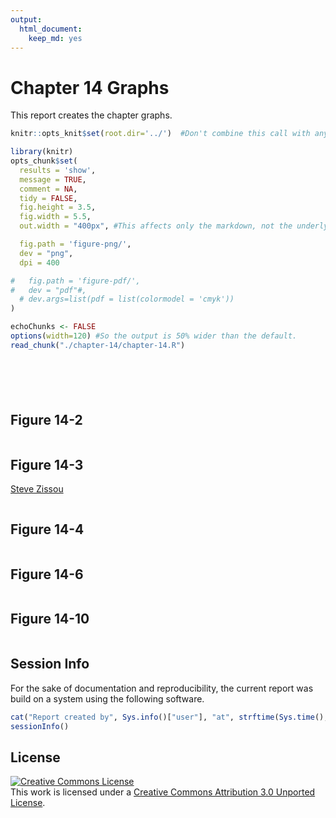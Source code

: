 ```yaml
---
output:
  html_document:
    keep_md: yes
---
```

Chapter 14 Graphs
=================================================
This report creates the chapter graphs.

<!--  Set the working directory to the repository's base directory; this assumes the report is nested inside of only one directory.-->
```r
knitr::opts_knit$set(root.dir='../')  #Don't combine this call with any other chunk -especially one that uses file paths.
```

<!-- Set the report-wide options, and point to the external code file. -->
```r
library(knitr)
opts_chunk$set(
  results = 'show', 
  message = TRUE,
  comment = NA, 
  tidy = FALSE,
  fig.height = 3.5, 
  fig.width = 5.5, 
  out.width = "400px", #This affects only the markdown, not the underlying png file.  The height will be scaled appropriately.

  fig.path = 'figure-png/',     
  dev = "png",
  dpi = 400

#   fig.path = 'figure-pdf/',     
#   dev = "pdf"#,
  # dev.args=list(pdf = list(colormodel = 'cmyk'))
)

echoChunks <- FALSE
options(width=120) #So the output is 50% wider than the default.
read_chunk("./chapter-14/chapter-14.R") 

```
<!-- Load the packages.  Suppress the output when loading packages. --> 
```r
```

<!-- Load any Global functions and variables declared in the R file.  Suppress the output. --> 
```r
```

<!-- Declare any global functions specific to a Rmd output.  Suppress the output. --> 
```r
```

<!-- Load the datasets. -->
```r
```

<!-- Tweak the datasets. -->
```r
```

## Figure 14-2
```r
```

## Figure 14-3
[Steve Zissou](https://www.google.com/search?q=Steve+Zissou&espv=210&es_sm=93&tbm=isch&imgil=2g2Hl0Xn1uLPnM%253A%253Bhttps%253A%252F%252Fencrypted-tbn3.gstatic.com%252Fimages%253Fq%253Dtbn%253AANd9GcSs7l-wrHy3iVFP-U3qGDXiVc4UuWY2AIJo0WbGRJ9tnpUINC-I%253B1024%253B768%253BpIGucwvka7NrpM%253Bhttp%25253A%25252F%25252Ffuckyeahstevezissou.tumblr.com%25252Fpost%25252F11494722427%25252Fgood-moms-dress-their-children-as-steve-zissou&source=iu&usg=__NDOX2CzOV_P7y2LbbNYt2oaZ4aE%3D&sa=X&ei=Y6FEU7PfAo-S2AWn_YDICg&ved=0CLUBEP4dMA0#facrc=_&imgdii=_&imgrc=2g2Hl0Xn1uLPnM%253A%3BpIGucwvka7NrpM%3Bhttp%253A%252F%252Fwww.movies-wallpapers.net%252FMovies%252FThe%252520Life%252520Aquatic%252520With%252520Steve%252520Zissou%252FThe%252520Life%252520Aquatic%252520With%252520Steve%252520Zissou-10.jpg%3Bhttp%253A%252F%252Ffuckyeahstevezissou.tumblr.com%252Fpost%252F11494722427%252Fgood-moms-dress-their-children-as-steve-zissou%3B1024%3B768)

```r
```

## Figure 14-4
```r
```

## Figure 14-6
```r
```

## Figure 14-10
```r
```

## Session Info
For the sake of documentation and reproducibility, the current report was build on a system using the following software.

```r
cat("Report created by", Sys.info()["user"], "at", strftime(Sys.time(), "%Y-%m-%d, %H:%M %z"))
sessionInfo()
```

## License

<a rel="license" href="http://creativecommons.org/licenses/by/3.0/"><img alt="Creative Commons License" style="border-width:0" src="http://i.creativecommons.org/l/by/3.0/88x31.png" /></a><br />This work is licensed under a <a rel="license" href="http://creativecommons.org/licenses/by/3.0/">Creative Commons Attribution 3.0 Unported License</a>.
